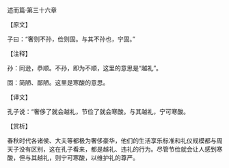 

述而篇·第三十六章

【原文】

子曰：“奢则不孙，俭则固。与其不孙也，宁固。”

【注释】

孙：同逊，恭顺。不孙，即为不顺，这里的意思是“越礼”。

固：简陋、鄙陋。这里是寒酸的意思。

【译文】

孔子说：“奢侈了就会越礼，节俭了就会寒酸。与其越礼，宁可寒酸。

【赏析】

春秋时代各诸侯、大夫等都极为奢侈豪华，他们的生活享乐标准和礼仪规模都与周天子没有区别，这在孔子看来，都是越礼、违礼的行为。尽管节俭就会让人感到寒酸，但与其越礼，则宁可寒酸，以维护礼的尊严。


